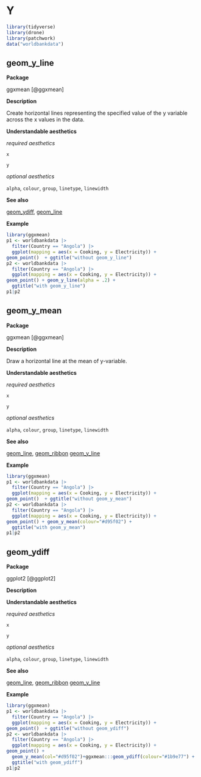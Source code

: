# Y  {#sec-y}

```r
library(tidyverse)
library(drone)
library(patchwork)
data("worldbankdata")
```



## geom_y_line{#y_line}

**Package**

ggxmean [@ggxmean]

**Description**

Create horizontal lines representing the specified value of the y variable across the x values in the data.

**Understandable aesthetics**

*required aesthetics*
  
`x`

`y`

*optional aesthetics*
  
  `alpha`, `colour`, `group`, `linetype`, `linewidth`


**See also**

[geom_ydiff](#ydiff), [geom_line](#line)
  
**Example**

```r

library(ggxmean)
p1 <- worldbankdata |> 
  filter(Country == "Angola") |>
  ggplot(mapping = aes(x = Cooking, y = Electricity)) +
geom_point()  + ggtitle("without geom_y_line")
p2 <- worldbankdata |> 
  filter(Country == "Angola") |>
  ggplot(mapping = aes(x = Cooking, y = Electricity)) +
geom_point() + geom_y_line(alpha = .2) + 
  ggtitle("with geom_y_line")
p1|p2
```


## geom_y_mean{#y_mean}

**Package**

ggxmean [@ggxmean]

**Description**

Draw a horizontal line at the mean of y-variable.

**Understandable aesthetics**

*required aesthetics*
  
  `x`

`y`

*optional aesthetics*
  
  `alpha`, `colour`, `group`, `linetype`, `linewidth`


**See also**

[geom_line](#line), [geom_ribbon](#ribbon)
[geom_y_line](#y_line)
  
**Example**

```r

library(ggxmean)
p1 <- worldbankdata |> 
  filter(Country == "Angola") |>
  ggplot(mapping = aes(x = Cooking, y = Electricity)) +
geom_point()  + ggtitle("without geom_y_mean")
p2 <- worldbankdata |> 
  filter(Country == "Angola") |>
  ggplot(mapping = aes(x = Cooking, y = Electricity)) +
geom_point() + geom_y_mean(colour="#d95f02") + 
  ggtitle("with geom_y_mean")
p1|p2
```


## geom_ydiff{#ydiff}

**Package**

ggplot2 [@ggplot2]

**Description**

**Understandable aesthetics**

*required aesthetics*
  
  `x`

`y`

*optional aesthetics*
  
  `alpha`, `colour`, `group`, `linetype`, `linewidth`


**See also**

[geom_line](#line), [geom_ribbon](#ribbon)
[geom_y_line](#y_line)
  
**Example**

```r

library(ggxmean)
p1 <- worldbankdata |> 
  filter(Country == "Angola") |>
  ggplot(mapping = aes(x = Cooking, y = Electricity)) +
geom_point()  + ggtitle("without geom_ydiff")
p2 <- worldbankdata |> 
  filter(Country == "Angola") |>
  ggplot(mapping = aes(x = Cooking, y = Electricity)) +
geom_point() +
  geom_y_mean(col="#d95f02")+ggxmean:::geom_ydiff(colour="#1b9e77") + 
  ggtitle("with geom_ydiff")
p1|p2
```